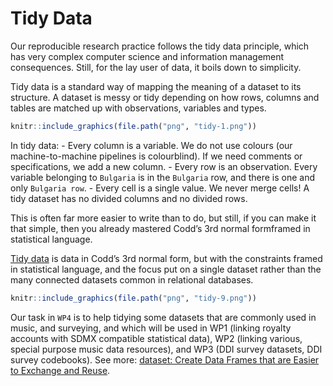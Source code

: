 # Tidy Data {#tidy-data-chapter}

Our reproducible research practice follows the tidy data principle, which has very complex computer science and information management consequences. Still, for the lay user of data, it boils down to simplicity.

Tidy data is a standard way of mapping the meaning of a dataset to its structure. A dataset is messy or tidy depending on how rows, columns and tables are matched up with observations, variables and types. 

```r
knitr::include_graphics(file.path("png", "tidy-1.png"))
```


In tidy data:
- Every column is a variable. We do not use colours (our machine-to-machine pipelines is colourblind). If we need comments or specifications, we add a new column.
- Every row is an observation. Every variable belonging to `Bulgaria` is in the `Bulgaria` row, and there is one and only `Bulgaria row`.
- Every cell is a single value. We never merge cells! A tidy dataset has no divided columns and no divided rows.

This is often far more easier to write than to do, but still, if you can make it that simple, then you already mastered Codd’s 3rd normal formframed in statistical language.

[Tidy data](https://cran.r-project.org/web/packages/tidyr/vignettes/tidy-data.html#:~:text=Tidy%20data%20is%20a%20standard,Every%20row%20is%20an%20observation) is data in Codd’s 3rd normal form, but with the constraints framed in statistical language, and the focus put on a single dataset rather than the many connected datasets common in relational databases.

```r
knitr::include_graphics(file.path("png", "tidy-9.png"))
```


Our task in `WP4` is to help tidying some datasets that are commonly used in music, and surveying, and which will be used in WP1 (linking royalty accounts with SDMX compatible statistical data), WP2 (linking various, special purpose music data resources), and WP3 (DDI survey datasets, DDI survey codebooks). See more: [dataset: Create Data Frames that are Easier to Exchange and Reuse](https://zenodo.org/record/7440192#.ZCCcz9JBzlg).


